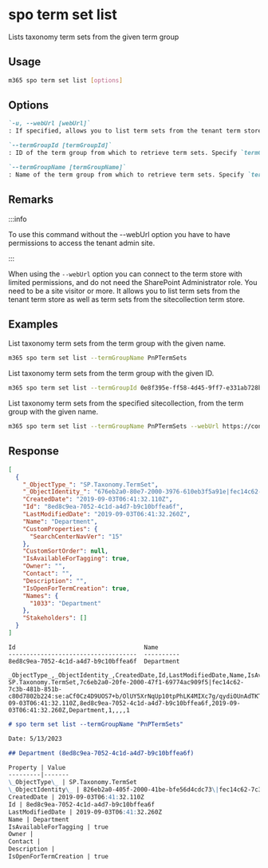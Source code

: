 
# spo term set list

Lists taxonomy term sets from the given term group

## Usage

```sh
m365 spo term set list [options]
```

## Options

```md defintion-list
`-u, --webUrl [webUrl]`
: If specified, allows you to list term sets from the tenant term store as well as the sitecollection specific term store. Defaults to the tenant admin site.

`--termGroupId [termGroupId]`
: ID of the term group from which to retrieve term sets. Specify `termGroupName` or `termGroupId` but not both.

`--termGroupName [termGroupName]`
: Name of the term group from which to retrieve term sets. Specify `termGroupName` or `termGroupId` but not both.
```

<Global />

## Remarks

:::info

To use this command without the --webUrl option you have to have permissions to access the tenant admin site.

:::

When using the `--webUrl` option you can connect to the term store with limited permissions, and do not need the SharePoint Administrator role. You need to be a site visitor or more. It allows you to list term sets from the tenant term store as well as term sets from the sitecollection term store.

## Examples

List taxonomy term sets from the term group with the given name.

```sh
m365 spo term set list --termGroupName PnPTermSets
```

List taxonomy term sets from the term group with the given ID.

```sh
m365 spo term set list --termGroupId 0e8f395e-ff58-4d45-9ff7-e331ab728beb
```

List taxonomy term sets from the specified sitecollection, from the term group with the given name.

```sh
m365 spo term set list --termGroupName PnPTermSets --webUrl https://contoso.sharepoint.com/sites/project-x
```

## Response

<Tabs>
  <TabItem value="JSON">

  ```json
  [
    {
      "_ObjectType_": "SP.Taxonomy.TermSet",
      "_ObjectIdentity_": "676eb2a0-80e7-2000-3976-610eb3f5a91e|fec14c62-7c3b-481b-851b-c80d7802b224:se:aCf0Cz4D9UOS7+b/OlUY5XrNqUp10tpPhLK4MIXc7g/qydiOUnAdTKTXucEL/+pv",
      "CreatedDate": "2019-09-03T06:41:32.110Z",
      "Id": "8ed8c9ea-7052-4c1d-a4d7-b9c10bffea6f",
      "LastModifiedDate": "2019-09-03T06:41:32.260Z",
      "Name": "Department",
      "CustomProperties": {
        "SearchCenterNavVer": "15"
      },
      "CustomSortOrder": null,
      "IsAvailableForTagging": true,
      "Owner": "",
      "Contact": "",
      "Description": "",
      "IsOpenForTermCreation": true,
      "Names": {
        "1033": "Department"
      },
      "Stakeholders": []
    }
  ]
  ```

  </TabItem>
  <TabItem value="Text">

  ```text
  Id                                    Name
  ------------------------------------  ----------
  8ed8c9ea-7052-4c1d-a4d7-b9c10bffea6f  Department
  ```

  </TabItem>
  <TabItem value="CSV">

  ```csv
  _ObjectType_,_ObjectIdentity_,CreatedDate,Id,LastModifiedDate,Name,IsAvailableForTagging,Owner,Contact,Description,IsOpenForTermCreation
  SP.Taxonomy.TermSet,7c6eb2a0-20fe-2000-47f1-69774ac909f5|fec14c62-7c3b-481b-851b-c80d7802b224:se:aCf0Cz4D9UOS7+b/OlUY5XrNqUp10tpPhLK4MIXc7g/qydiOUnAdTKTXucEL/+pv,2019-09-03T06:41:32.110Z,8ed8c9ea-7052-4c1d-a4d7-b9c10bffea6f,2019-09-03T06:41:32.260Z,Department,1,,,,1
  ```

  </TabItem>
  <TabItem value="Markdown">

  ```md
  # spo term set list --termGroupName "PnPTermSets"

  Date: 5/13/2023

  ## Department (8ed8c9ea-7052-4c1d-a4d7-b9c10bffea6f)

  Property | Value
  ---------|-------
  \_ObjectType\_ | SP.Taxonomy.TermSet
  \_ObjectIdentity\_ | 826eb2a0-405f-2000-41be-bfe56d4cdc73\|fec14c62-7c3b-481b-851b-c80d7802b224:se:aCf0Cz4D9UOS7+b/OlUY5XrNqUp10tpPhLK4MIXc7g/qydiOUnAdTKTXucEL/+pv
  CreatedDate | 2019-09-03T06:41:32.110Z
  Id | 8ed8c9ea-7052-4c1d-a4d7-b9c10bffea6f
  LastModifiedDate | 2019-09-03T06:41:32.260Z
  Name | Department
  IsAvailableForTagging | true
  Owner |
  Contact |
  Description |
  IsOpenForTermCreation | true
  ```

  </TabItem>
</Tabs>

